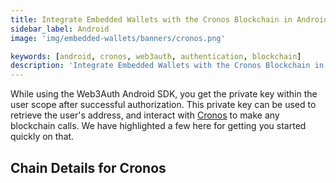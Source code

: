 ```yaml
---
title: Integrate Embedded Wallets with the Cronos Blockchain in Android
sidebar_label: Android
image: 'img/embedded-wallets/banners/cronos.png'

keywords: [android, cronos, web3auth, authentication, blockchain]
description: 'Integrate Embedded Wallets with the Cronos Blockchain in Android | Embedded Wallets'
---
```



While using the Web3Auth Android SDK, you get the private key within the user scope after successful authorization. This private key can be used to retrieve the user's address, and interact with [Cronos](https://ethereum.org/) to make any blockchain calls. We have highlighted a few here for getting you started quickly on that.

## Chain Details for Cronos

<ChainDetailsCronos />

<EVMInteraction />

